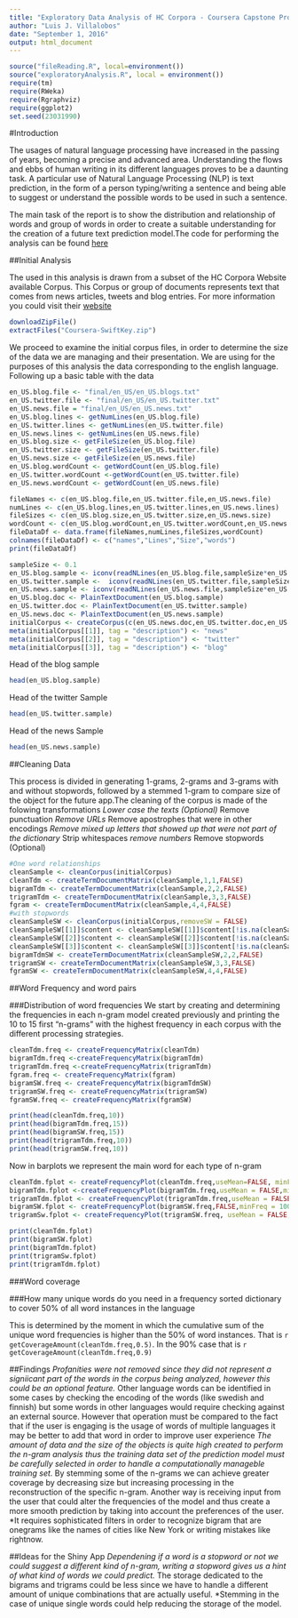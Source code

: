 ```yaml
---
title: "Exploratory Data Analysis of HC Corpora - Coursera Capstone Proyect"
author: "Luis J. Villalobos"
date: "September 1, 2016"
output: html_document
---
```

```r
source("fileReading.R", local=environment())
source("exploratoryAnalysis.R", local = environment())
require(tm)
require(RWeka)
require(Rgraphviz)
require(ggplot2)
set.seed(23031990)
```
#Introduction

The usages of natural language processing have increased in the passing of years, becoming a precise and advanced area. Understanding the flows and ebbs of human writing in its different languages proves to be a daunting task. A particular use of Natural Language Processing (NLP) is text prediction, in the form of a person typing/writing a sentence and being able to suggest or understand the possible words to be used in such a sentence. 

The main task of the report is to show the distribution and relationship of words and group of words in order to create a suitable understanding for the creation of a future text prediction model.The code for performing the analysis can be found [here](https://github.com/villalobos23/CapProyect)

##Initial Analysis

The used in this analysis is drawn from a subset of the HC Corpora Website available Corpus. This Corpus or group of documents represents text that comes from news articles, tweets and blog entries. For more information you could visit their [website](http://www.corpora.heliohost.org/)

```r
downloadZipFile()
extractFiles("Coursera-SwiftKey.zip")
```
We proceed to examine the initial corpus files, in order to determine the size of the data we are managing and their presentation. We are using for the purposes of this analysis the data corresponding to the english language. Following up a basic table with the data

```r
en_US.blog.file <- "final/en_US/en_US.blogs.txt"
en_US.twitter.file <- "final/en_US/en_US.twitter.txt"
en_US.news.file = "final/en_US/en_US.news.txt"
en_US.blog.lines <- getNumLines(en_US.blog.file)
en_US.twitter.lines <- getNumLines(en_US.twitter.file)
en_US.news.lines <- getNumLines(en_US.news.file)
en_US.blog.size <- getFileSize(en_US.blog.file)
en_US.twitter.size <- getFileSize(en_US.twitter.file)
en_US.news.size <- getFileSize(en_US.news.file)
en_US.blog.wordCount <- getWordCount(en_US.blog.file)
en_US.twitter.wordCount <-getWordCount(en_US.twitter.file)
en_US.news.wordCount <- getWordCount(en_US.news.file)
```

```r
fileNames <- c(en_US.blog.file,en_US.twitter.file,en_US.news.file)
numLines <- c(en_US.blog.lines,en_US.twitter.lines,en_US.news.lines)
fileSizes <- c(en_US.blog.size,en_US.twitter.size,en_US.news.size)
wordCount <- c(en_US.blog.wordCount,en_US.twitter.wordCount,en_US.news.wordCount)
fileDataDf <- data.frame(fileNames,numLines,fileSizes,wordCount)
colnames(fileDataDf) <- c("names","Lines","Size","words")
print(fileDataDf)
```


```r
sampleSize <- 0.1
en_US.blog.sample <- iconv(readNLines(en_US.blog.file,sampleSize*en_US.blog.lines),'UTF-8', 'ASCII')
en_US.twitter.sample <-  iconv(readNLines(en_US.twitter.file,sampleSize*en_US.twitter.lines),'UTF-8', 'ASCII')
en_US.news.sample <- iconv(readNLines(en_US.news.file,sampleSize*en_US.news.lines),'UTF-8', 'ASCII')
en_US.blog.doc <- PlainTextDocument(en_US.blog.sample)
en_US.twitter.doc <- PlainTextDocument(en_US.twitter.sample)
en_US.news.doc <- PlainTextDocument(en_US.news.sample)
initialCorpus <- createCorpus(c(en_US.news.doc,en_US.twitter.doc,en_US.blog.doc))
meta(initialCorpus[[1]], tag = "description") <- "news"
meta(initialCorpus[[2]], tag = "description") <- "twitter"
meta(initialCorpus[[3]], tag = "description") <- "blog"
```

Head of the blog sample
```r
head(en_US.blog.sample)
```
Head of the twitter Sample
```r
head(en_US.twitter.sample)
```
Head of the news Sample
```r
head(en_US.news.sample)
```
##Cleaning Data

This process is divided in generating 1-grams, 2-grams and 3-grams with and without stopwords, followed by a stemmed 1-gram to compare size of the object for the future app.The cleaning of the corpus is made of the folowing transformations
      *Lower case the texts (Optional)
      *Remove punctuation
      *Remove URLs
      *Remove apostrophes that were in other encodings
      *Remove mixed up letters that showed up that were not part of the dictionary
      *Strip whitespaces
      *remove numbers
      *Remove stopwords (Optional)
```r
#One word relationships
cleanSample <- cleanCorpus(initialCorpus)
cleanTdm <- createTermDocumentMatrix(cleanSample,1,1,FALSE)
bigramTdm <- createTermDocumentMatrix(cleanSample,2,2,FALSE)
trigramTdm <- createTermDocumentMatrix(cleanSample,3,3,FALSE)
fgram <- createTermDocumentMatrix(cleanSample,4,4,FALSE)
#with stopwords
cleanSampleSW <- cleanCorpus(initialCorpus,removeSW = FALSE)
cleanSampleSW[[1]]$content <- cleanSampleSW[[1]]$content[!is.na(cleanSampleSW[[1]]$content)]
cleanSampleSW[[2]]$content <- cleanSampleSW[[2]]$content[!is.na(cleanSampleSW[[2]]$content)]
cleanSampleSW[[3]]$content <- cleanSampleSW[[3]]$content[!is.na(cleanSampleSW[[3]]$content)]
bigramTdmSW <- createTermDocumentMatrix(cleanSampleSW,2,2,FALSE)
trigramSW <- createTermDocumentMatrix(cleanSampleSW,3,3,FALSE)
fgramSW <- createTermDocumentMatrix(cleanSampleSW,4,4,FALSE)
```


##Word Frequency and word pairs

###Distribution of word frequencies
We start by creating and determining the frequencies in each n-gram model created previously and printing the 10 to 15 first "n-grams" with the highest frequency in each corpus with the different processing strategies.
```r
cleanTdm.freq <- createFrequencyMatrix(cleanTdm)
bigramTdm.freq <-createFrequencyMatrix(bigramTdm)
trigramTdm.freq <-createFrequencyMatrix(trigramTdm)
fgram.freq <- createFrequencyMatrix(fgram)
bigramSW.freq <- createFrequencyMatrix(bigramTdmSW)
trigramSW.freq <- createFrequencyMatrix(trigramSW)
fgramSW.freq <- createFrequencyMatrix(fgramSW)

print(head(cleanTdm.freq,10))
print(head(bigramTdm.freq,15))
print(head(bigramSW.freq,15))
print(head(trigramTdm.freq,10))
print(head(trigramSW.freq,10))

```

Now in barplots we represent the main word for each type of n-gram

```r

cleanTdm.fplot <- createFrequencyPlot(cleanTdm.freq,useMean=FALSE, minFreq = 100,plotTitle="Single Word Frequencies")
bigramTdm.fplot <-createFrequencyPlot(bigramTdm.freq,useMean = FALSE,minFreq = 10,plotTitle="Bi-gram Frequencies")
trigramTdm.fplot <- createFrequencyPlot(trigramTdm.freq,useMean = FALSE,minFreq = 2,plotTitle="Trigram Frequencies")
bigramSW.fplot <- createFrequencyPlot(bigramSW.freq,FALSE,minFreq = 100,plotTitle="Bigram with Stopwords Frequencies")
trigramSw.fplot <- createFrequencyPlot(trigramSW.freq, useMean = FALSE,minFreq = 10,plotTitle="Trigram with Stopwords Frequencies")

print(cleanTdm.fplot)
print(bigramSW.fplot)
print(bigramTdm.fplot)
print(trigramSw.fplot)
print(trigramTdm.fplot)

```

###Word coverage

###How many unique words do you need in a frequency sorted dictionary to cover 50% of all word instances in the language 

This is determined by the moment in which the cumulative sum of the unique word frequencies is higher than the 50% of word instances. That is `r getCoverageAmount(cleanTdm.freq,0.5)`. In the 90% case that is `r getCoverageAmount(cleanTdm.freq,0.9)`

##Findings
  *Profanities were not removed since they did not represent a signiicant part of the words in the corpus being analyzed, however this could be an optional feature. 
  * Other language words can be identified in some cases by checking the encoding of the words (like swedish and finnish) but some words in other languages would require checking against an external source. However that operation must be compared to the fact that if the user is engaging is the usage of words of multiple languages it may be better to add that word in order to improve user experience
  *The amount of data and the size of the objects is quite high created to perform the n-gram analysis thus the training data set of the prediction model must be carefully selected in order to handle a computationally manageble training set.
  *By stemming some of the n-grams we can achieve greater coverage by decreasing size but increasing processing in the reconstruction of the specific n-gram. Another way is receiving input from the user that could alter the frequencies of the model and thus create a more smooth prediction by taking into account the preferences of the user.
  *It requires sophisticated filters in order to recognize bigram that are onegrams like the names of cities like New York or writing mistakes like rightnow. 
  
##Ideas for the Shiny App
  *Dependening if a word is a stopword or not we could suggest a different kind of n-gram, writing a stopword gives us a hint of what kind of words we could predict.
  * The storage dedicated to the bigrams and trigrams could be less since we have to handle a different amount of unique combinations that are actually useful.
  *Stemming in the case of unique single words could help reducing the storage of the model.

